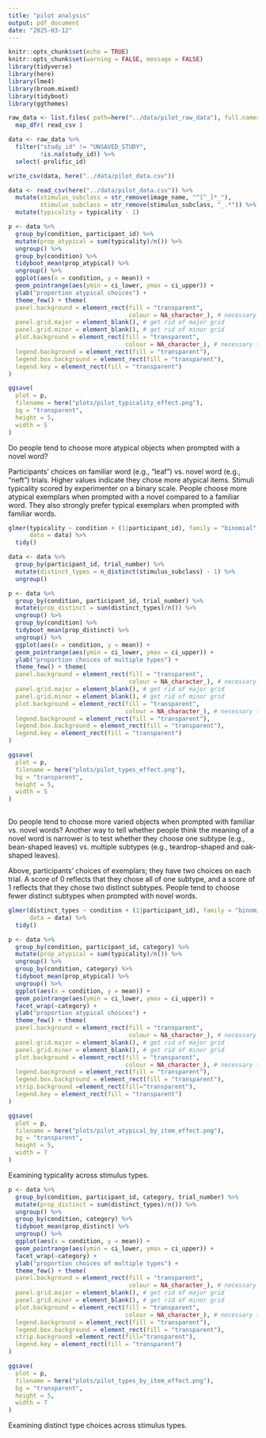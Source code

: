 ```yaml
---
title: "pilot analysis"
output: pdf_document
date: "2025-03-12"
---
```


```r
knitr::opts_chunk$set(echo = TRUE)
knitr::opts_chunk$set(warning = FALSE, message = FALSE) 
library(tidyverse)
library(here)
library(lme4)
library(broom.mixed)
library(tidyboot)
library(ggthemes)
```

```r
raw_data <- list.files( path=here("../data/pilot_raw_data"), full.names=TRUE ) %>% 
  map_dfr( read_csv )

data <- raw_data %>%
  filter("study_id" != "UNSAVED_STUDY",
         !is.na(study_id)) %>%
  select(-prolific_id) 

write_csv(data, here("../data/pilot_data.csv"))
```

```r
data <- read_csv(here("../data/pilot_data.csv")) %>%
  mutate(stimulus_subclass = str_remove(image_name, "^[^_]*_"),
         stimulus_subclass = str_remove(stimulus_subclass, "_.*")) %>%
  mutate(typicality = typicality - 1)

p <- data %>%
  group_by(condition, participant_id) %>%
  mutate(prop_atypical = sum(typicality)/n()) %>%
  ungroup() %>%
  group_by(condition) %>%
  tidyboot_mean(prop_atypical) %>%
  ungroup() %>%
  ggplot(aes(x = condition, y = mean)) + 
  geom_pointrange(aes(ymin = ci_lower, ymax = ci_upper)) +
  ylab("proportion atypical choices") +
  theme_few() + theme(
  panel.background = element_rect(fill = "transparent",
                                  colour = NA_character_), # necessary to avoid drawing panel outline
  panel.grid.major = element_blank(), # get rid of major grid
  panel.grid.minor = element_blank(), # get rid of minor grid
  plot.background = element_rect(fill = "transparent",
                                 colour = NA_character_), # necessary to avoid drawing plot outline
  legend.background = element_rect(fill = "transparent"),
  legend.box.background = element_rect(fill = "transparent"),
  legend.key = element_rect(fill = "transparent")
)

ggsave(
  plot = p,
  filename = here("plots/pilot_typicality_effect.png"),
  bg = "transparent",
  height = 5,
  width = 5
)
```

Do people tend to choose more atypical objects when prompted with a novel word?

Participants' choices on familiar word (e.g., "leaf") vs. novel word (e.g., "neft") trials. Higher values indicate they chose more atypical items. Stimuli typicality scored by experimenter on a binary scale. People choose more atypical exemplars when prompted with a novel compared to a familiar word. They also strongly prefer typical exemplars when prompted with familiar words.

```r
glmer(typicality ~ condition + (1|participant_id), family = "binomial",
      data = data) %>%
  tidy()
```

```r
data <- data %>%
  group_by(participant_id, trial_number) %>%
  mutate(distinct_types = n_distinct(stimulus_subclass) - 1) %>%
  ungroup() 

p <- data %>%
  group_by(condition, participant_id, trial_number) %>%
  mutate(prop_distinct = sum(distinct_types)/n()) %>%
  ungroup() %>%
  group_by(condition) %>%
  tidyboot_mean(prop_distinct) %>%
  ungroup() %>%
  ggplot(aes(x = condition, y = mean)) + 
  geom_pointrange(aes(ymin = ci_lower, ymax = ci_upper)) +
  ylab("proportion choices of multiple types") +
  theme_few() + theme(
  panel.background = element_rect(fill = "transparent",
                                  colour = NA_character_), # necessary to avoid drawing panel outline
  panel.grid.major = element_blank(), # get rid of major grid
  panel.grid.minor = element_blank(), # get rid of minor grid
  plot.background = element_rect(fill = "transparent",
                                 colour = NA_character_), # necessary to avoid drawing plot outline
  legend.background = element_rect(fill = "transparent"),
  legend.box.background = element_rect(fill = "transparent"),
  legend.key = element_rect(fill = "transparent")
)

ggsave(
  plot = p,
  filename = here("plots/pilot_types_effect.png"),
  bg = "transparent",
  height = 5,
  width = 5
)
  
```

Do people tend to choose more varied objects when prompted with familiar vs. novel words? Another way to tell whether people think the meaning of a novel word is narrower is to test whether they choose one subtype (e.g., bean-shaped leaves) vs. multiple subtypes (e.g., teardrop-shaped and oak-shaped leaves). 

Above, participants' choices of exemplars; they have two choices on each trial. A score of 0 reflects that they chose all of one subtype, and a score of 1 reflects that they chose two distinct subtypes. People tend to choose fewer distinct subtypes when prompted with novel words.

```r
glmer(distinct_types ~ condition + (1|participant_id), family = "binomial",
      data = data) %>%
  tidy()
```

```r
p <- data %>%
  group_by(condition, participant_id, category) %>%
  mutate(prop_atypical = sum(typicality)/n()) %>%
  ungroup() %>%
  group_by(condition, category) %>%
  tidyboot_mean(prop_atypical) %>%
  ungroup() %>%
  ggplot(aes(x = condition, y = mean)) + 
  geom_pointrange(aes(ymin = ci_lower, ymax = ci_upper)) +
  facet_wrap(~category) +
  ylab("proportion atypical choices") +
  theme_few() + theme(
  panel.background = element_rect(fill = "transparent",
                                  colour = NA_character_), # necessary to avoid drawing panel outline
  panel.grid.major = element_blank(), # get rid of major grid
  panel.grid.minor = element_blank(), # get rid of minor grid
  plot.background = element_rect(fill = "transparent",
                                 colour = NA_character_), # necessary to avoid drawing plot outline
  legend.background = element_rect(fill = "transparent"),
  legend.box.background = element_rect(fill = "transparent"),
  strip.background =element_rect(fill="transparent"),
  legend.key = element_rect(fill = "transparent")
)

ggsave(
  plot = p,
  filename = here("plots/pilot_atypical_by_item_effect.png"),
  bg = "transparent",
  height = 5,
  width = 7
)
```

Examining typicality across stimulus types.

```r
p <- data %>%
  group_by(condition, participant_id, category, trial_number) %>%
  mutate(prop_distinct = sum(distinct_types)/n()) %>%
  ungroup() %>%
  group_by(condition, category) %>%
  tidyboot_mean(prop_distinct) %>%
  ungroup() %>%
  ggplot(aes(x = condition, y = mean)) + 
  geom_pointrange(aes(ymin = ci_lower, ymax = ci_upper)) +
  facet_wrap(~category) +
  ylab("proportion choices of multiple types") +
  theme_few() + theme(
  panel.background = element_rect(fill = "transparent",
                                  colour = NA_character_), # necessary to avoid drawing panel outline
  panel.grid.major = element_blank(), # get rid of major grid
  panel.grid.minor = element_blank(), # get rid of minor grid
  plot.background = element_rect(fill = "transparent",
                                 colour = NA_character_), # necessary to avoid drawing plot outline
  legend.background = element_rect(fill = "transparent"),
  legend.box.background = element_rect(fill = "transparent"),
  strip.background =element_rect(fill="transparent"),
  legend.key = element_rect(fill = "transparent")
)

ggsave(
  plot = p,
  filename = here("plots/pilot_types_by_item_effect.png"),
  bg = "transparent",
  height = 5,
  width = 7
)
```

Examining distinct type choices across stimulus types.